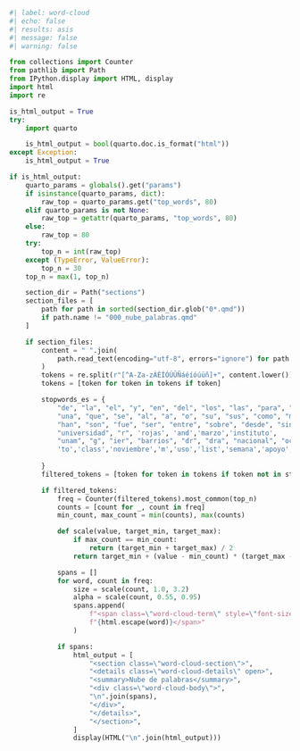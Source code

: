 
```{=html}
<style>
:root {
  --wc-summary-color: #6c757d;
  --wc-summary-bg: rgba(255, 255, 255, 0.4);
}

.word-cloud-section {
  margin: 0 0 2.5rem 0;
}

.word-cloud-details {
  border-radius: 1.25rem;
  box-shadow: 0 12px 28px rgba(15, 23, 42, 0.10);
  background: linear-gradient(135deg, #f8f9fb, #ffffff);
  overflow: hidden;
  border: 1px solid rgba(15, 23, 42, 0.06);
}

.word-cloud-details > summary {
  list-style: none;
  text-transform: uppercase;
  letter-spacing: 0.18em;
  font-size: 0.75rem;
  color: var(--wc-summary-color);
  padding: 1.35rem 1.85rem;
  cursor: pointer;
  display: flex;
  align-items: center;
  gap: 0.75rem;
  background: var(--wc-summary-bg);
}

.word-cloud-details > summary::-webkit-details-marker {
  display: none;
}

.word-cloud-details > summary::after {
  content: "\2212";
  margin-left: auto;
  font-size: 1rem;
  line-height: 1;
  color: inherit;
}

.word-cloud-details:not([open]) > summary::after {
  content: "+";
}

.word-cloud-body {
  display: flex;
  flex-wrap: wrap;
  gap: 0.75rem;
  justify-content: center;
  padding: 1.85rem 2.25rem 2.25rem;
}

.word-cloud-term {
  letter-spacing: 0.04em;
  color: rgba(25, 33, 56, var(--wc-alpha, 0.75));
  transition: transform 0.2s ease, color 0.2s ease;
}

.word-cloud-term:hover {
  transform: translateY(-4px);
}

body.quarto-dark {
  --wc-summary-color: #e2e8f0;
  --wc-summary-bg: rgba(15, 23, 42, 0.55);
}

body.quarto-dark .word-cloud-details {
  background: linear-gradient(135deg, rgba(30, 41, 59, 0.95), rgba(30, 58, 83, 0.85));
  box-shadow: 0 16px 32px rgba(2, 6, 23, 0.45);
  border: 1px solid rgba(148, 163, 184, 0.22);
}

body.quarto-dark .word-cloud-body {
  border-top: 1px solid rgba(148, 163, 184, 0.15);
}

body.quarto-dark .word-cloud-term {
  color: rgba(241, 245, 249, var(--wc-alpha, 0.85));
}

.word-cloud-term:focus {
  outline: 2px dashed rgba(15, 23, 42, 0.35);
  outline-offset: 3px;
}

body.quarto-dark .word-cloud-term:focus {
  outline-color: rgba(148, 163, 184, 0.6);
}
</style>
```

```python
#| label: word-cloud
#| echo: false
#| results: asis
#| message: false
#| warning: false

from collections import Counter
from pathlib import Path
from IPython.display import HTML, display
import html
import re

is_html_output = True
try:
    import quarto

    is_html_output = bool(quarto.doc.is_format("html"))
except Exception:
    is_html_output = True

if is_html_output:
    quarto_params = globals().get("params")
    if isinstance(quarto_params, dict):
        raw_top = quarto_params.get("top_words", 80)
    elif quarto_params is not None:
        raw_top = getattr(quarto_params, "top_words", 80)
    else:
        raw_top = 80
    try:
        top_n = int(raw_top)
    except (TypeError, ValueError):
        top_n = 30
    top_n = max(1, top_n)

    section_dir = Path("sections")
    section_files = [
        path for path in sorted(section_dir.glob("0*.qmd"))
        if path.name != "000_nube_palabras.qmd"
    ]

    if section_files:
        content = " ".join(
            path.read_text(encoding="utf-8", errors="ignore") for path in section_files
        )
        tokens = re.split(r"[^A-Za-zÁÉÍÓÚÜÑáéíóúüñ]+", content.lower())
        tokens = [token for token in tokens if token]

        stopwords_es = {
            "de", "la", "el", "y", "en", "del", "los", "las", "para", "con", "por", "un",
            "una", "que", "se", "al", "a", "o", "su", "sus", "como", "más", "mas", "es", "ha",
            "han", "son", "fue", "ser", "entre", "sobre", "desde", "sin", "años", "año", "huelsz",
            "universidad", "r", 'rojas', 'and','marzo','instituto',  
            "unam", "g", "ier", "barrios", "dr", "dra", "nacional", "octubre", "área", "programa", "septiembre", "of", "posgrado", "mayo", "autónoma", "proyecto", "transferencia", "abril", "agosto", "febrero", "análisis", "profesor", "examen", "enero", "congreso", "buildings", "junio", "usando", "sistemas", "guadalupe", "seminario", "u", "método", "div", "estado", "jorge", "the", "evaluar", "campo", "conocimiento", "diciembre", "journal", "ener", "habitat", "educación", "fecha", "julio", "rechtman", "for", "e", "grado",'j','presentado','mx','in','presentado','no','i','guanajuato',
            'to','class','noviembre','m','uso','list','semana','apoyo','miembro'
            
        }
        filtered_tokens = [token for token in tokens if token not in stopwords_es]

        if filtered_tokens:
            freq = Counter(filtered_tokens).most_common(top_n)
            counts = [count for _, count in freq]
            min_count, max_count = min(counts), max(counts)

            def scale(value, target_min, target_max):
                if max_count == min_count:
                    return (target_min + target_max) / 2
                return target_min + (value - min_count) * (target_max - target_min) / (max_count - min_count)

            spans = []
            for word, count in freq:
                size = scale(count, 1.0, 3.2)
                alpha = scale(count, 0.55, 0.95)
                spans.append(
                    f"<span class=\"word-cloud-term\" style=\"font-size: {size:.2f}rem; --wc-alpha: {alpha:.2f};\">"
                    f"{html.escape(word)}</span>"
                )

            if spans:
                html_output = [
                    "<section class=\"word-cloud-section\">",
                    "<details class=\"word-cloud-details\" open>",
                    "<summary>Nube de palabras</summary>",
                    "<div class=\"word-cloud-body\">",
                    "\n".join(spans),
                    "</div>",
                    "</details>",
                    "</section>",
                ]
                display(HTML("\n".join(html_output))) 
```
